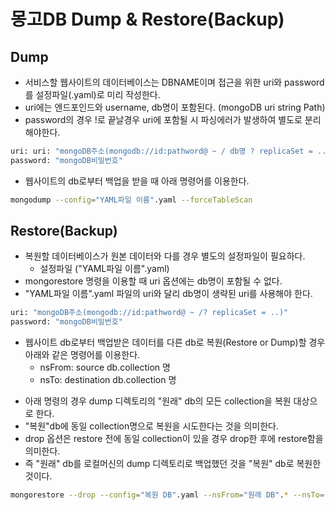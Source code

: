 # 몽고DB Dump & Restore(Backup)

## Dump
- 서비스할 웹사이트의 데이터베이스는 DBNAME이며 접근을 위한 uri와 password를 설정파일(.yaml)로 미리 작성한다.  
- uri에는 엔드포인드와 username, db명이 포함된다. (mongoDB uri string Path)  
- password의 경우 !로 끝날경우 uri에 포함될 시 파싱에러가 발생하여 별도로 분리해야한다.
```sh
uri: uri: "mongoDB주소(mongodb://id:pathword@ ~ / db명 ? replicaSet = ..)"
password: "mongoDB비밀번호"
```

- 웹사이트의 db로부터 백업을 받을 때 아래 명령어를 이용한다.

```sh
mongodump --config="YAML파일 이름".yaml --forceTableScan
```

## Restore(Backup)
- 복원할 데이터베이스가 원본 데이터와 다를 경우 별도의 설정파일이 필요하다.
  * 설정파일 ("YAML파일 이름".yaml)
- mongorestore 명령을 이용할 때 uri 옵션에는 db명이 포함될 수 없다.
- "YAML파일 이름".yaml 파일의 uri와 달리 db명이 생략된 uri를 사용해야 한다.

```sh
uri: "mongoDB주소(mongodb://id:pathword@ ~ /? replicaSet = ..)"
password: "mongoDB비밀번호"
```

* 웹사이트 db로부터 백업받은 데이터를 다른 db로 복원(Restore or Dump)할 경우 아래와 같은 명령어를 이용한다.
    - nsFrom: source db.collection 명
    - nsTo: destination db.collection 명
- 아래 명령의 경우 dump 디렉토리의 "원래" db의 모든 collection을 복원 대상으로 한다.
- "복원"db에 동일 collection명으로 복원을 시도한다는 것을 의미한다.
- drop 옵션은 restore 전에 동일 collection이 있을 경우 drop한 후에 restore함을 의미한다.
- 즉 "원래" db를 로컬머신의 dump 디렉토리로 백업했던 것을 "복원" db로 복원한 것이다.

```sh
mongorestore --drop --config="복원 DB".yaml --nsFrom="원래 DB".* --nsTo="복원 DB".*
```

<br />